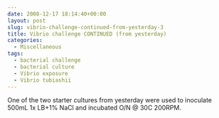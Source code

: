 ```yaml
---
date: 2008-12-17 18:14:40+00:00
layout: post
slug: vibrio-challenge-continued-from-yesterday-3
title: Vibrio challenge CONTINUED (from yesterday)
categories:
  - Miscellaneous
tags:
  - bacterial challenge
  - bacterial culture
  - Vibrio exposure
  - Vibrio tubiashii
---
```


One of the two starter cultures from yesterday were used to inoculate 500mL 1x LB+1% NaCl and incubated O/N @ 30C 200RPM.
